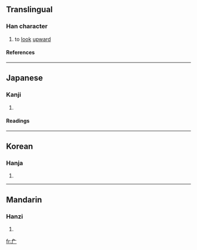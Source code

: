 ==Translingual==
===Han character===
{{Han char|rad=厂|as=02|sn=4|four=|canj=弓一 (NM)}}
# to [[look]] [[upward]]
====References====
{{Han ref|kx=0160.170|dkj=02892|dj=0367.020|hdz=10068.020|uh=5383|ud=21379}}
----
==Japanese==
===Kanji===
{{ja-kanji|grade=|rs=厂02}}
# {{defn|Japanese}} 
====Readings====
{{ja-readings|on=[[せん]] (sen), [[ぎ]] (gi), [[えん]] (en)|kun=[[あおぐ]] (aogu), [[たるき]] (taruki), [[のき]] (noki)}}
----
==Korean==
===Hanja===
{{ko-hanja|hangeul=[[점]], [[위]]|rv=jeom, wi|mr=chŏm, wi}}
# {{defn|Korean}}
----
==Mandarin==
===Hanzi===
{{cmn-hanzi|pin=[[àn]] (an4), [[zhān]] (zhan1)|wg=an<sup>4</sup>, chan<sup>1</sup>}}
# {{defn|Mandarin}}

[[fr:厃]]
